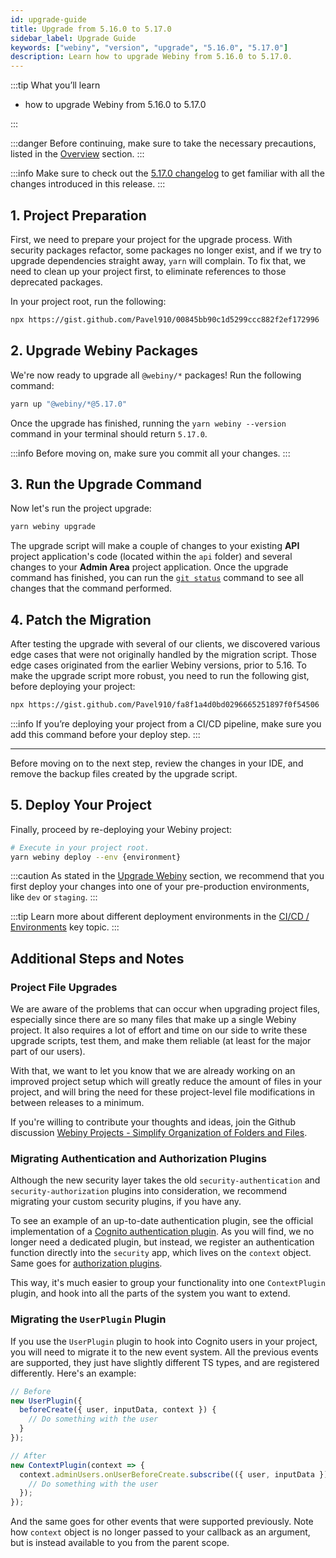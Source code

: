 ```yaml
---
id: upgrade-guide
title: Upgrade from 5.16.0 to 5.17.0
sidebar_label: Upgrade Guide
keywords: ["webiny", "version", "upgrade", "5.16.0", "5.17.0"]
description: Learn how to upgrade Webiny from 5.16.0 to 5.17.0.
---
```


:::tip What you’ll learn

- how to upgrade Webiny from 5.16.0 to 5.17.0

:::

:::danger
Before continuing, make sure to take the necessary precautions, listed in the [Overview](/docs/how-to-guides/upgrade-webiny#-precaution-measures) section.
:::

:::info
Make sure to check out the [5.17.0 changelog](/docs/release-notes/5.17.0/changelog) to get familiar with all the changes introduced in this release.
:::

## 1. Project Preparation

First, we need to prepare your project for the upgrade process. With security packages refactor, some packages no longer exist, and if we try to upgrade dependencies straight away, `yarn` will complain. To fix that, we need to clean up your project first, to eliminate references to those deprecated packages.

In your project root, run the following:

```bash
npx https://gist.github.com/Pavel910/00845bb90c1d5299ccc882f2ef172996
```

## 2. Upgrade Webiny Packages

We're now ready to upgrade all `@webiny/*` packages! Run the following command:

```bash
yarn up "@webiny/*@5.17.0"
```

Once the upgrade has finished, running the `yarn webiny --version` command in your terminal should return `5.17.0`.

:::info
Before moving on, make sure you commit all your changes.
:::

## 3. Run the Upgrade Command

Now let's run the project upgrade:

```bash
yarn webiny upgrade
```

The upgrade script will make a couple of changes to your existing **API** project application's code (located within the `api` folder) and several changes to your **Admin Area** project application. Once the upgrade command has finished, you can run the [`git status`](https://git-scm.com/docs/git-status) command to see all changes that the command performed.

## 4. Patch the Migration
After testing the upgrade with several of our clients, we discovered various edge cases that were not originally handled by the migration script. Those edge cases originated from the earlier Webiny versions, prior to 5.16. To make the upgrade script more robust, you need to run the following gist, before deploying your project:
```bash
npx https://gist.github.com/Pavel910/fa8f1a4d0bd0296665251897f0f54506
```

:::info
If you’re deploying your project from a CI/CD pipeline, make sure you add this command before your deploy step.
:::

---

Before moving on to the next step, review the changes in your IDE, and remove the backup files created by the upgrade script.

## 5. Deploy Your Project

Finally, proceed by re-deploying your Webiny project:

```bash
# Execute in your project root.
yarn webiny deploy --env {environment}
```

:::caution
As stated in the [Upgrade Webiny](/docs/how-to-guides/upgrade-webiny#pre-production-environments-first) section, we recommend that you first deploy your changes into one of your pre-production environments, like `dev` or `staging`.
:::

:::tip
Learn more about different deployment environments in the [CI/CD / Environments](/docs/key-topics/ci-cd/environments) key topic.
:::

## Additional Steps and Notes

### Project File Upgrades

We are aware of the problems that can occur when upgrading project files, especially since there are so many files that make up a single Webiny project. It also requires a lot of effort and time on our side to write these upgrade scripts, test them, and make them reliable (at least for the major part of our users).

With that, we want to let you know that we are already working on an improved project setup which will greatly reduce the amount of files in your project, and will bring the need for these project-level file modifications in between releases to a minimum.

If you're willing to contribute your thoughts and ideas, join the Github discussion [Webiny Projects - Simplify Organization of Folders and Files](https://github.com/webiny/webiny-js/discussions/1992).

### Migrating Authentication and Authorization Plugins

Although the new security layer takes the old `security-authentication` and `security-authorization` plugins into consideration, we recommend migrating your custom security plugins, if you have any.

To see an example of an up-to-date authentication plugin, see the official implementation of a [Cognito authentication plugin](https://github.com/webiny/webiny-js/blob/v5.17.0/packages/api-security-cognito/src/index.ts#L19-L36). As you will find, we no longer need a dedicated plugin, but instead, we register an authentication function directly into the `security` app, which lives on the `context` object. Same goes for [authorization plugins](https://github.com/webiny/webiny-js/blob/v5.17.0/packages/api-security/src/plugins/apiKeyAuthorization.ts).

This way, it's much easier to group your functionality into one `ContextPlugin` plugin, and hook into all the parts of the system you want to extend.


### Migrating the `UserPlugin` Plugin

If you use the `UserPlugin` plugin to hook into Cognito users in your project, you will need to migrate it to the new event system. All the previous events are supported, they just have slightly different TS types, and are registered differently. Here's an example:

```ts
// Before
new UserPlugin({
  beforeCreate({ user, inputData, context }) {
    // Do something with the user
  }
});

// After
new ContextPlugin(context => {
  context.adminUsers.onUserBeforeCreate.subscribe(({ user, inputData }) => {
    // Do something with the user
  });
});
```

And the same goes for other events that were supported previously. Note how `context` object is no longer passed to your callback as an argument, but is instead available to you from the parent scope.
